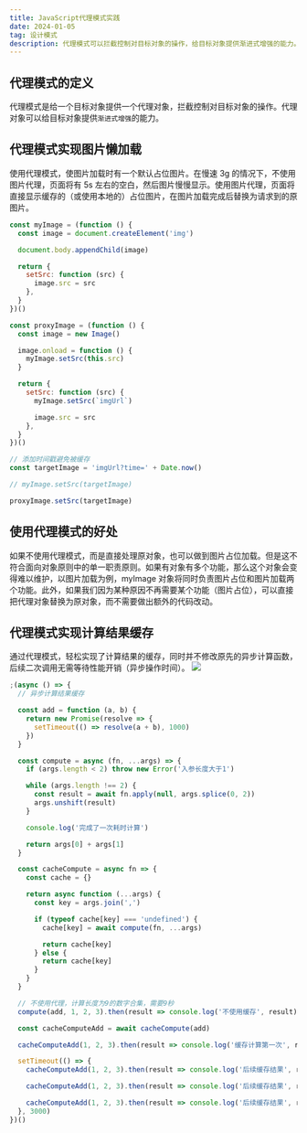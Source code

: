 ```yaml
---
title: JavaScript代理模式实践
date: 2024-01-05
tag: 设计模式
description: 代理模式可以拦截控制对目标对象的操作，给目标对象提供渐进式增强的能力。本文实现了图片懒加载、计算缓存的代理模式
---
```


## 代理模式的定义

代理模式是给一个目标对象提供一个代理对象，拦截控制对目标对象的操作。代理对象可以给目标对象提供`渐进式增强`的能力。

## 代理模式实现图片懒加载

使用代理模式，使图片加载时有一个默认占位图片。在慢速 3g 的情况下，不使用图片代理，页面将有 5s 左右的空白，然后图片慢慢显示。使用图片代理，页面将直接显示缓存的（或使用本地的）占位图片，在图片加载完成后替换为请求到的原图片。

```js showLineNumbers {17,22,24}
const myImage = (function () {
  const image = document.createElement('img')

  document.body.appendChild(image)

  return {
    setSrc: function (src) {
      image.src = src
    },
  }
})()

const proxyImage = (function () {
  const image = new Image()

  image.onload = function () {
    myImage.setSrc(this.src)
  }

  return {
    setSrc: function (src) {
      myImage.setSrc(`imgUrl`)

      image.src = src
    },
  }
})()

// 添加时间戳避免被缓存
const targetImage = 'imgUrl?time=' + Date.now()

// myImage.setSrc(targetImage)

proxyImage.setSrc(targetImage)
```

## 使用代理模式的好处

如果不使用代理模式，而是直接处理原对象，也可以做到图片占位加载。但是这不符合面向对象原则中的单一职责原则。如果有对象有多个功能，那么这个对象会变得难以维护，以图片加载为例，myImage 对象将同时负责图片占位和图片加载两个功能。此外，如果我们因为某种原因不再需要某个功能（图片占位），可以直接把代理对象替换为原对象，而不需要做出额外的代码改动。

## 代理模式实现计算结果缓存

通过代理模式，轻松实现了计算结果的缓存，同时并不修改原先的异步计算函数，后续二次调用无需等待性能开销（异步操作时间）。
![](https:/qiniu.djdg626.com/20240117095250.png)

```js showLineNumbers {30,44,14}
;(async () => {
  // 异步计算结果缓存

  const add = function (a, b) {
    return new Promise(resolve => {
      setTimeout(() => resolve(a + b), 1000)
    })
  }

  const compute = async (fn, ...args) => {
    if (args.length < 2) throw new Error('入参长度大于1')

    while (args.length !== 2) {
      const result = await fn.apply(null, args.splice(0, 2))
      args.unshift(result)
    }

    console.log('完成了一次耗时计算')

    return args[0] + args[1]
  }

  const cacheCompute = async fn => {
    const cache = {}

    return async function (...args) {
      const key = args.join(',')

      if (typeof cache[key] === 'undefined') {
        cache[key] = await compute(fn, ...args)

        return cache[key]
      } else {
        return cache[key]
      }
    }
  }

  // 不使用代理，计算长度为9的数字合集，需要9秒
  compute(add, 1, 2, 3).then(result => console.log('不使用缓存', result))

  const cacheComputeAdd = await cacheCompute(add)

  cacheComputeAdd(1, 2, 3).then(result => console.log('缓存计算第一次', result))

  setTimeout(() => {
    cacheComputeAdd(1, 2, 3).then(result => console.log('后续缓存结果', result))

    cacheComputeAdd(1, 2, 3).then(result => console.log('后续缓存结果', result))

    cacheComputeAdd(1, 2, 3).then(result => console.log('后续缓存结果', result))
  }, 3000)
})()
```
